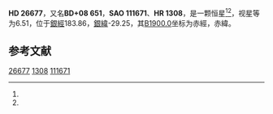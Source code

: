 {{Starbox begin
| name = HD 26677
}}
{{Starbox observe
| epoch = [[J2000.0|J2000.0]]
| constell = {{星座名待查}}<ref name=SIMBAD>{{cite web
 | url=http://simbad.u-strasbg.fr/simbad/sim-id?Ident=HR+1308
 | title =Pulsating variable Star
 | publisher=Centre de Données astronomiques de Strasbourg
 | work=SIMBAD
 | accessdate=2012-07-13}}</ref><ref name=DATA>{{cite web
 | url=http://vizier.u-strasbg.fr/viz-bin/VizieR-5?-out.add=.&-source=5050&-corr=PK=HR&-out.max=9999&HR=1308
 | title=VizieR Detailed Page
 | accessdate=2012-07-13
 | archive-date=2016-03-04
 | archive-url=https://web.archive.org/web/20160304224304/http://vizier.u-strasbg.fr/viz-bin/VizieR-5?-out.add=.&-source=5050&-corr=PK=HR&-out.max=9999&HR=1308
 | dead-url=no
 }}</ref>
| 星官 = 
| ra = {{RA|4|13|31.3}}<ref name=SIMBAD /><ref name=DATA />
| dec = {{DEC|+8|53|26}}<ref name=SIMBAD /><ref name=DATA />
| appmag_v = 6.51<ref name=SIMBAD /><ref name=DATA />
}}
{{Starbox character
| class = A2m<ref name=SIMBAD /><ref name=DATA />
| b-v = 0.16<ref name=SIMBAD /><ref name=DATA />
| u-b = 0.13<ref name=SIMBAD /><ref name=DATA />
| r-i = <ref name=SIMBAD /><ref name=DATA />
| variable = 
}}
{{Starbox astrometry
| radial_v = 0.13
| prop_mo_ra = 8
| parallax = 
| p_error = 
}}
{{Starbox catalog
| names =BD+08 651，[[SAO星表|SAO]] 111671，[[HD星表|HD]] 26677，[[HR星表|HR]] 1308}}
{{Starbox reference |Simbad=HR+1308}}
{{Starbox end}}

'''HD 26677'''，又名'''BD+08 651'''，'''SAO 111671'''、'''HR 1308'''，是一颗恒星<ref name=SIMBAD /><ref name=DATA />，视星等为6.51，位于[[銀道座標系|銀經]]183.86，[[銀道座標系|銀緯]]-29.25，其[[B1900.0|B1900.0]]坐标为赤經{{RA|4|8|5.6}}，赤緯{{DEC|+8|-29.25|9}}。

== 参考文献 ==
{{reflist}}

{{star-stub}}

[[Category:HD和HDE天體|26677]]
[[Category:HR天體|1308]]
[[Category:SAO天體|111671]]